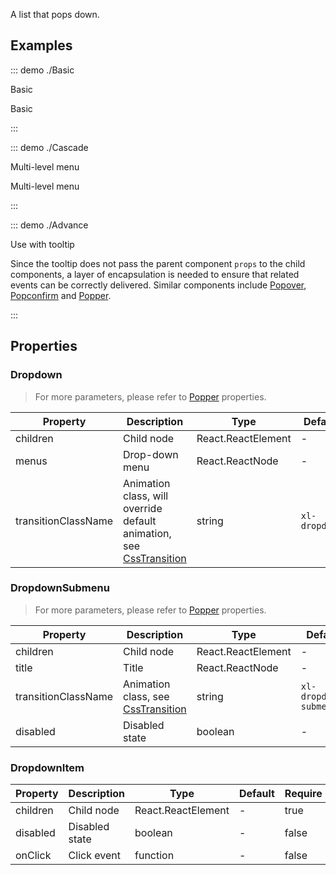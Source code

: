 A list that pops down.

## Examples

::: demo ./Basic

Basic

Basic

:::

::: demo ./Cascade

Multi-level menu

Multi-level menu

:::

::: demo ./Advance

Use with tooltip

Since the tooltip does not pass the parent component `props` to the child components, a layer of encapsulation is needed to ensure that related events can be correctly delivered. Similar components include [Popover](/components/popover), [Popconfirm](/components/Popconfirm) and [Popper](/components/Popper).

:::

## Properties

### Dropdown

> For more parameters, please refer to [Popper](/components/Popper) properties.

| Property | Description | Type | Default | Require |
| --- | --- | --- | --- | --- |
| children | Child node | React.ReactElement | - | true |
| menus | Drop-down menu | React.ReactNode | - | true |
| transitionClassName | Animation class, will override default animation, see [CssTransition](/components/CssTransition) | string | `xl-dropdown` | false |

### DropdownSubmenu

> For more parameters, please refer to [Popper](/components/Popper) properties.

| Property | Description | Type | Default | Require |
| --- | --- | --- | --- | --- |
| children | Child node | React.ReactElement | - | true |
| title | Title | React.ReactNode | - | true |
| transitionClassName | Animation class, see [CssTransition](/components/CssTransition) | string | `xl-dropdown-submenu` | false |
| disabled | Disabled state | boolean | - | false |

### DropdownItem

| Property | Description    | Type               | Default | Require |
| -------- | -------------- | ------------------ | ------- | ------- |
| children | Child node     | React.ReactElement | -       | true    |
| disabled | Disabled state | boolean            | -       | false   |
| onClick  | Click event    | function           | -       | false   |
